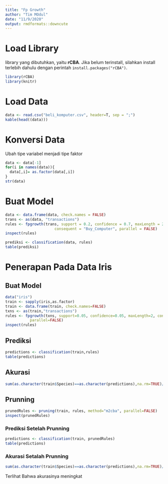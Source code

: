 ```yaml
---
title: "Fp Growth"
author: "Tim MOdul"
date: "11/9/2020"
output: rmdformats::downcute
---
```



# Load Library
library yang dibutuhkan, yaitu **rCBA**. Jika belum terinstall, silahkan install terlebih dahulu dengan perintah `install.packages("rCBA")`.

```r
library(rCBA)
library(knitr)
```


# Load Data
```r
data <- read.csv("beli_komputer.csv", header=T, sep = ";")
kable(head((data)))
```

# Konversi Data
Ubah tipe variabel menjadi tipe faktor
```r
data <- data[-1]
for(i in names(data)){
  data[,i]= as.factor(data[,i])
}
str(data)
```

# Buat Model
```r
data <- data.frame(data, check.names = FALSE)
trans <- as(data, "transactions")
rules <- fpgrowth(trans, support = 0.2, confidence = 0.7, maxLength = 2, 
                      consequent = "Buy_Computer", parallel = FALSE)
inspect(rules)
```

```r
prediksi <- classification(data, rules)
table(prediksi)
```


# Penerapan Pada Data Iris
## Buat Model
```r
data("iris")
train <- sapply(iris,as.factor)
train <- data.frame(train, check.names=FALSE)
txns <- as(train,"transactions")
rules <- fpgrowth(txns, support=0.05, confidence=0.05, maxLength=2, consequent="Species",
           parallel=FALSE)
inspect(rules)
```

## Prediksi
```r
predictions <- classification(train,rules)
table(predictions)
```

## Akurasi
```r
sum(as.character(train$Species)==as.character(predictions),na.rm=TRUE)/length(predictions)
```

## Prunning
```r
prunedRules <- pruning(train, rules, method="m2cba", parallel=FALSE)
inspect(prunedRules)
```

### Prediksi Setelah Prunning
```r
predictions <- classification(train, prunedRules)
table(predictions)
```

### Akurasi Setalah Prunning
```r
sum(as.character(train$Species)==as.character(predictions),na.rm=TRUE)/length(predictions)
```
Terlihat Bahwa akurasinya meningkat




